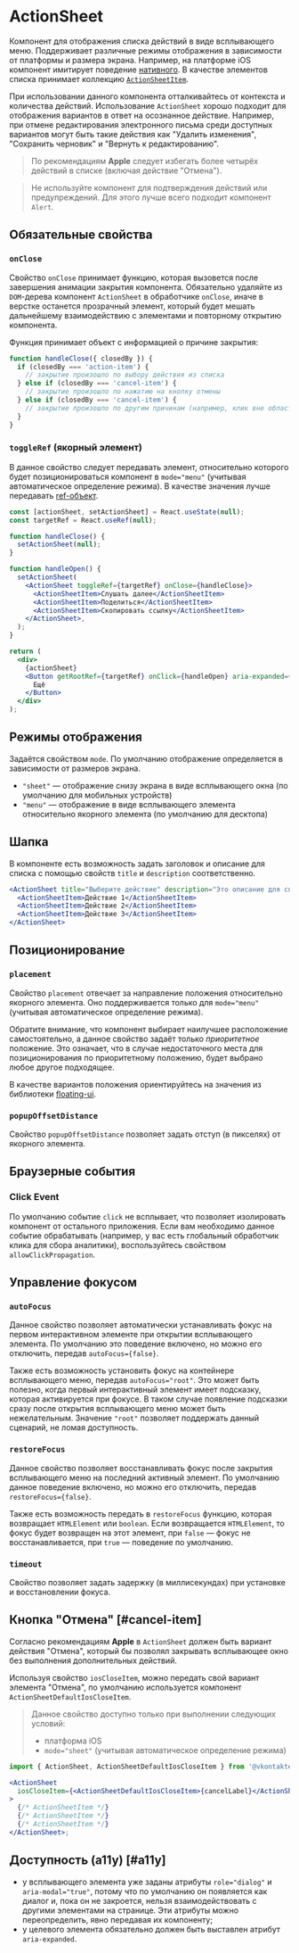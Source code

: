 <Overview>

# ActionSheet

Компонент для отображения списка действий в виде всплывающего меню.
Поддерживает различные режимы отображения в зависимости от платформы и размера экрана. Например,
на платформе iOS компонент имитирует поведение [нативного](https://developer.apple.com/design/human-interface-guidelines/action-sheets/).
В качестве элементов списка принимает коллекцию [`ActionSheetItem`](#/ActionSheetItem).

</Overview>

При использовании данного компонента отталкивайтесь от контекста и количества действий.
Использование `ActionSheet` хорошо подходит для отображения вариантов в ответ на осознанное действие.
Например, при отмене редактирования электронного письма среди доступных вариантов могут быть такие действия как "Удалить изменения",
"Сохранить черновик" и "Вернуть к редактированию".

> По рекомендациям **Apple** следует избегать более четырёх действий в списке (включая действие "Отмена").

> Не используйте компонент для подтверждения действий или предупреждений. Для этого лучше всего подходит компонент `Alert`.

## Обязательные свойства

### `onClose`

Свойство `onClose` принимает функцию, которая вызовется после завершения анимации закрытия компонента.
Обязательно удаляйте из `DOM`-дерева компонент `ActionSheet` в обработчике `onClose`, иначе в верстке останется
прозрачный элемент, который будет мешать дальнейшему взаимодействию с элементами и повторному открытию компонента.

Функция принимает объект с информацией о причине закрытия:

```jsx
function handleClose({ closedBy }) {
  if (closedBy === 'action-item') {
    // закрытие произошло по выбору действия из списка
  } else if (closedBy === 'cancel-item') {
    // закрытие произошло по нажатию на кнопку отмены
  } else if (closedBy === 'cancel-item') {
    // закрытие произошло по другим причинам (например, клик вне области всплывающего окна)
  }
}
```

### `toggleRef` (якорный элемент)

В данное свойство следует передавать элемент, относительно которого будет позиционироваться
компонент в `mode="menu"` (учитывая автоматическое определение режима).
В качестве значения лучше передавать [ref-объект](https://react.dev/learn/manipulating-the-dom-with-refs).

```jsx
const [actionSheet, setActionSheet] = React.useState(null);
const targetRef = React.useRef(null);

function handleClose() {
  setActionSheet(null);
}

function handleOpen() {
  setActionSheet(
    <ActionSheet toggleRef={targetRef} onClose={handleClose}>
      <ActionSheetItem>Слушать далее</ActionSheetItem>
      <ActionSheetItem>Поделиться</ActionSheetItem>
      <ActionSheetItem>Скопировать ссылку</ActionSheetItem>
    </ActionSheet>,
  );
}

return (
  <div>
    {actionSheet}
    <Button getRootRef={targetRef} onClick={handleOpen} aria-expanded={Boolean(actionSheet)}>
      Ещё
    </Button>
  </div>
);
```

## Режимы отображения

Задаётся свойством `mode`. По умолчанию отображение определяется в зависимости от размеров экрана.

- `"sheet"` — отображение снизу экрана в виде всплывающего окна (по умолчанию для мобильных устройств)
- `"menu"` — отображение в виде всплывающего элемента относительно якорного элемента (по умолчанию для десктопа)

## Шапка

В компоненте есть возможность задать заголовок и описание для списка с помощью свойств `title` и `description` соответственно.

```jsx
<ActionSheet title="Выберите действие" description="Это описание для списка действий">
  <ActionSheetItem>Действие 1</ActionSheetItem>
  <ActionSheetItem>Действие 2</ActionSheetItem>
  <ActionSheetItem>Действие 3</ActionSheetItem>
</ActionSheet>
```

## Позиционирование

### `placement`

Свойство `placement` отвечает за направление положения относительно якорного элемента.
Оно поддерживается только для `mode="menu"` (учитывая автоматическое определение режима).

Обратите внимание, что компонент выбирает наилучшее расположение самостоятельно,
а данное свойство задаёт только _приоритетное_ положение. Это означает, что в случае недостаточного места для позиционирования
по приоритетному положению, будет выбрано любое другое подходящее.

В качестве вариантов положения ориентируйтесь на значения из библиотеки [floating-ui](https://floating-ui.com/docs/tutorial#placements).

### `popupOffsetDistance`

Свойство `popupOffsetDistance` позволяет задать отступ (в пикселях) от якорного элемента.

## Браузерные события

### Click Event

По умолчанию событие `click` не всплывает, что позволяет изолировать компонент от остального приложения.
Если вам необходимо данное событие обрабатывать (например, у вас есть глобальный обработчик клика для сбора аналитики),
воспользуйтесь свойством `allowClickPropagation`.

## Управление фокусом

### `autoFocus`

Данное свойство позволяет автоматически устанавливать фокус на первом интерактивном элементе при открытии всплывающего элемента.
По умолчанию это поведение включено, но можно его отключить, передав `autoFocus={false}`.

Также есть возможность установить фокус на контейнере всплывающего меню, передав `autoFocus="root"`. Это может быть полезно,
когда первый интерактивный элемент имеет подсказку, которая активируется при фокусе. В таком случае появление подсказки сразу
после открытия всплывающего меню может быть нежелательным. Значение `"root"` позволяет поддержать данный сценарий, не ломая доступность.

### `restoreFocus`

Данное свойство позволяет восстанавливать фокус после закрытия всплывающего меню на последний активный элемент.
По умолчанию данное поведение включено, но можно его отключить, передав `restoreFocus={false}`.

Также есть возможность передать в `restoreFocus` функцию, которая возвращает `HTMLElement` или `boolean`.
Если возвращается `HTMLElement`, то фокус будет возвращен на этот элемент, при `false` — фокус не восстанавливается,
при `true` — поведение по умолчанию.

### `timeout`

Свойство позволяет задать задержку (в миллисекундах) при установке и восстановлении фокуса.

## Кнопка "Отмена" [#cancel-item]

Согласно рекомендациям **Apple** в `ActionSheet` должен быть вариант действия "Отмена", который
бы позволял закрывать всплывающее окно без выполнения дополнительных действий.

Используя свойство `iosCloseItem`, можно передать свой вариант элемента "Отмена", по умолчанию
используется компонент `ActionSheetDefaultIosCloseItem`.

> Данное свойство доступно только при выполнении следующих условий:
>
> - платформа iOS
> - `mode="sheet"` (учитывая автоматическое определение режима)

```jsx
import { ActionSheet, ActionSheetDefaultIosCloseItem } from '@vkontakte/vkui';

<ActionSheet
  iosCloseItem={<ActionSheetDefaultIosCloseItem>{cancelLabel}</ActionSheetDefaultIosCloseItem>}
>
  {/* ActionSheetItem */}
  {/* ActionSheetItem */}
  {/* ActionSheetItem */}
</ActionSheet>;
```

## Доступность (a11y) [#a11y]

- у всплывающего элемента уже заданы атрибуты `role="dialog"` и `aria-modal="true"`, потому что по умолчанию
  он появляется как диалог и, пока он не закроется, нельзя взаимодействовать с другими элементами на странице.
  Эти атрибуты можно переопределить, явно передавая их компоненту;
- у целевого элемента обязательно должен быть выставлен атрибут `aria-expanded`.
